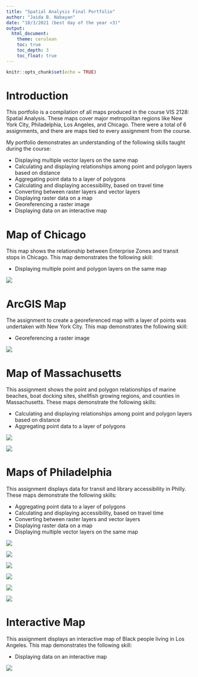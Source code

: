 ```yaml
---
title: "Spatial Analysis Final Portfolio"
author: "Jaida B. Nabayan"
date: "10/3/2021 (best day of the year <3)"
output: 
  html_document:
    theme: cerulean
    toc: true
    toc_depth: 3
    toc_float: true
---
```


```r
knitr::opts_chunk$set(echo = TRUE)
```

# Introduction
This portfolio is a compilation of all maps produced in the course VIS 2128: Spatial Analysis. These maps cover major metropolitan regions like New York City, Philadelphia, Los Angeles, and Chicago. There were a total of 6 assignments, and there are maps tied to every assignment from the course.


My portfolio demonstrates an understanding of the following skills taught during the course:

* Displaying multiple vector layers on the same map
* Calculating and displaying relationships among point and polygon layers based on distance
* Aggregating point data to a layer of polygons
* Calculating and displaying accessibility, based on travel time
* Converting between raster layers and vector layers
* Displaying raster data on a map
* Georeferencing a raster image
* Displaying data on an interactive map

# Map of Chicago 
This map shows the relationship between Enterprise Zones and transit stops in Chicago. This map demonstrates the following skiil:

* Displaying multiple point and polygon layers on the same map

[![](thumbnails/assignment1.png)](https://jnabayan.github.io/Final-Portfolio/fullsize/assignment1.Pdf){target="_blank"}

# ArcGIS Map 
The assignment to create a georeferenced map with a layer of points was undertaken with New York City. This map demonstrates the following skill: 

* Georeferencing a raster image

[![](thumbnails/NYC.png)](https://jnabayan.github.io/Final-Portfolio/fullsize/NYC.pdf){target="_blank"}

# Map of Massachusetts 
This assignment shows the point and polygon relationships of marine beaches, boat docking sites, shellfish growing regions, and counties in Massachusetts. These maps demonstrate the following skills:

* Calculating and displaying relationships among point and polygon layers based on distance
* Aggregating point data to a layer of polygons

[![](thumbnails/massmap1.PNG)](https://jnabayan.github.io/Final-Portfolio/fullsize/massmap1.Pdf){target="_blank"}

[![](thumbnails/massmap2.PNG)](https://jnabayan.github.io/Final-Portfolio/fullsize/massmap2.Pdf){target="_blank"}

# Maps of Philadelphia 
This assignment displays data for transit and library accessibility in Philly. These maps demonstrate the following skills:

* Aggregating point data to a layer of polygons
* Calculating and displaying accessibility, based on travel time
* Converting between raster layers and vector layers
* Displaying raster data on a map
* Displaying multiple vector layers on the same map

[![](thumbnails/phillymap2.PNG)](https://jnabayan.github.io/Final-Portfolio/fullsize/phillymap2.Pdf){target="_blank"}

[![](thumbnails/philly map 1.png)](https://jnabayan.github.io/Final-Portfolio/fullsize/philly1.Pdf){target="_blank"}

[![](thumbnails/phillymap3.PNG)](https://jnabayan.github.io/Final-Portfolio/fullsize/phillymap3.Pdf){target="_blank"}

[![](thumbnails/philly4.PNG)](https://jnabayan.github.io/Final-Portfolio/fullsize/philly4.pdf){target="_blank"}

[![](thumbnails/philly5.PNG)](https://jnabayan.github.io/Final-Portfolio/fullsize/philly5.Pdf){target="_blank"}

[![](thumbnails/philly6.PNG)](https://jnabayan.github.io/Final-Portfolio/fullsize/philly6.pdf){target="_blank"}

# Interactive Map 
This assignment displays an interactive map of Black people living in Los Angeles. This map demonstrates the following skill:

* Displaying data on an interactive map

[![](thumbnails/interactive.png)](https://jnabayan.github.io/Final-Portfolio/fullsize/inter_black.html){target="_blank"}